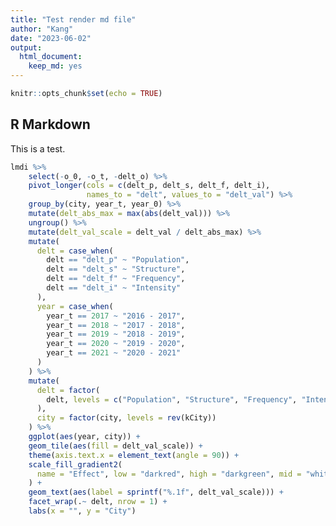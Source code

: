 ```yaml
---
title: "Test render md file"
author: "Kang"
date: "2023-06-02"
output: 
  html_document: 
    keep_md: yes
---
```


```r
knitr::opts_chunk$set(echo = TRUE)
```

## R Markdown

This is a test. 

```r
lmdi %>%
    select(-o_0, -o_t, -delt_o) %>%
    pivot_longer(cols = c(delt_p, delt_s, delt_f, delt_i),
                 names_to = "delt", values_to = "delt_val") %>%
    group_by(city, year_t, year_0) %>%
    mutate(delt_abs_max = max(abs(delt_val))) %>%
    ungroup() %>%
    mutate(delt_val_scale = delt_val / delt_abs_max) %>%
    mutate(
      delt = case_when(
        delt == "delt_p" ~ "Population",
        delt == "delt_s" ~ "Structure",
        delt == "delt_f" ~ "Frequency",
        delt == "delt_i" ~ "Intensity"
      ),
      year = case_when(
        year_t == 2017 ~ "2016 - 2017",
        year_t == 2018 ~ "2017 - 2018",
        year_t == 2019 ~ "2018 - 2019",
        year_t == 2020 ~ "2019 - 2020",
        year_t == 2021 ~ "2020 - 2021"
      )
    ) %>%
    mutate(
      delt = factor(
        delt, levels = c("Population", "Structure", "Frequency", "Intensity")
      ),
      city = factor(city, levels = rev(kCity))
    ) %>%
    ggplot(aes(year, city)) +
    geom_tile(aes(fill = delt_val_scale)) +
    theme(axis.text.x = element_text(angle = 90)) +
    scale_fill_gradient2(
      name = "Effect", low = "darkred", high = "darkgreen", mid = "white"
    ) +
    geom_text(aes(label = sprintf("%.1f", delt_val_scale))) +
    facet_wrap(.~ delt, nrow = 1) +
    labs(x = "", y = "City")
```
